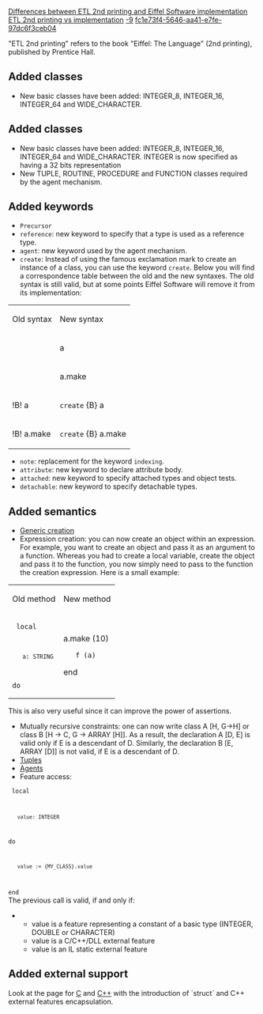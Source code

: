 [[Property:title|Differences between ETL 2nd printing and  Eiffel Software  implementation]]
[[Property:link_title|ETL 2nd printing vs implementation]]
[[Property:weight|-9]]
[[Property:uuid|fc1e73f4-5646-aa41-e7fe-97dc6f3ceb04]]
{{seealso|See also: [[Differences between standard ECMA-367 and Eiffel Software implementation|Differences between standard ECMA-367 and Eiffel Software implementation]]  }}

"ETL 2nd printing" refers to the book "Eiffel: The Language" (2nd printing), published by Prentice Hall.

==Added classes==
* New basic classes have been added: <eiffel>INTEGER_8</eiffel>, <eiffel>INTEGER_16</eiffel>, <eiffel>INTEGER_64</eiffel> and <eiffel>WIDE_CHARACTER</eiffel>.{{seealso|[[Differences between standard ECMA-367 and Eiffel Software implementation|Differences between standard ECMA-367 and Eiffel Software implementation]]  }}

==Added classes==
* New basic classes have been added: <eiffel>INTEGER_8</eiffel>, <eiffel>INTEGER_16</eiffel>, <eiffel>INTEGER_64</eiffel> and <eiffel>WIDE_CHARACTER</eiffel>. <eiffel>INTEGER</eiffel> is now specified as having a 32 bits representation
* New <eiffel>TUPLE</eiffel>, <eiffel>ROUTINE</eiffel>, <eiffel>PROCEDURE</eiffel> and <eiffel>FUNCTION</eiffel> classes required by the agent mechanism.

==Added keywords==
* <code>Precursor</code>
* <code>reference</code>: new keyword to specify that a type is used as a reference type.
*  <code> agent</code>: new keyword used by the agent mechanism.
* <code>create</code>: Instead of using the famous exclamation mark to create an instance of a class, you can use the keyword <code>create</code>. Below you will find a correspondence table between the old and the new syntaxes. The old syntax is still valid, but at some points Eiffel Software will remove it from its implementation: 
{| 
|- 
| Old syntax
| New syntax
|- 
| !! a
| <code>create</code> a
|- 
| !! a.make
| <code>create</code> a.make
|- 
| !<eiffel>B</eiffel>! a
| <code>create</code> {<eiffel>B</eiffel>} a
|- 
| !<eiffel>B</eiffel>! a.make
| <code>create</code> {<eiffel>B</eiffel>} a.make
|}
*  <code>note</code>: replacement for the keyword <code>indexing</code>.
*  <code>attribute</code>: new keyword to declare attribute body.
*  <code>attached</code>: new keyword to specify attached types and object tests.
*  <code>detachable</code>: new keyword to specify detachable types.


==Added semantics==
*  [[ET: Genericity and Arrays|Generic creation]]  
* Expression creation: you can now create an object within an expression. For example, you want to create an object and pass it as an argument to a function. Whereas you had to create a local variable, create the object and pass it to the function, you now simply need to pass to the function the creation expression. Here is a small example: 
{| 
|- 
| Old method
| New method
|- 
| 
<code>
local
	a: STRING
do
	!! a.make (10)
	f (a)
end
</code>

| 
<code>
do
	f (create {STRING}.make (10))
end
</code>

|}
This is also very useful since it can improve the power of assertions. 
* Mutually recursive constraints: one can now write class A [H, G->H] or class B [H -> C, G -> ARRAY [H]]. As a result, the declaration A [D, E] is valid only if E is a descendant of D. Similarly, the declaration B [E, ARRAY [D]] is not valid, if E is a descendant of D.
*  [[ET: Other Mechanisms|Tuples]]  
*  [[ET: Agents|Agents]]  
* Feature access: <br/>
<code>
local
	value: INTEGER
do
	value := {MY_CLASS}.value
end
</code>
<br/>
The previous call is valid, if and only if: 
**  <eiffel>value</eiffel> is a feature representing a constant of a basic type (<eiffel>INTEGER</eiffel>, <eiffel>DOUBLE</eiffel> or <eiffel>CHARACTER</eiffel>)
**  <eiffel>value</eiffel> is a C/C++/DLL external feature 
**  <eiffel>value</eiffel> is an IL static external feature 


==Added external support==

Look at the page for [[C externals|C]]  and [[C++ Externals|C++]]  with the introduction of `struct` and C++ external features encapsulation.




